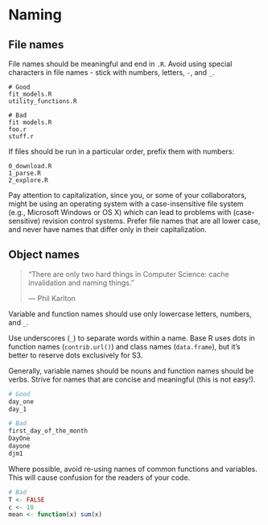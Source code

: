 # Naming {#style-notnam}

## File names

File names should be meaningful and end in `.R`. Avoid using special characters in file names - stick with numbers, letters, `-`, and `_`.


    # Good
    fit_models.R
    utility_functions.R

    # Bad
    fit models.R
    foo.r
    stuff.r

If files should be run in a particular order, prefix them with numbers:

    0_download.R
    1_parse.R
    2_explore.R

Pay attention to capitalization, since you, or some of your collaborators, might be using an operating system with a case-insensitive file system (e.g., Microsoft Windows or OS X) which can lead to problems with (case-sensitive) revision control systems. Prefer file names that are all lower case, and never have names that differ only in their capitalization.

## Object names

> "There are only two hard things in Computer Science: cache invalidation and 
> naming things." 
>
> --- Phil Karlton

Variable and function names should use only lowercase letters, numbers, and `_`. 

Use underscores (`_`) to separate words within a name. Base R uses dots in function names (`contrib.url()`) and class names (`data.frame`), but it's better to reserve dots exclusively for S3. 

Generally, variable names should be nouns and function names should be verbs. Strive for names that are concise and meaningful (this is not easy!).

```r
# Good
day_one
day_1

# Bad
first_day_of_the_month
DayOne
dayone
djm1
```

Where possible, avoid re-using names of common functions and variables. This will cause confusion for the readers of your code.

```r
# Bad
T <- FALSE
c <- 10
mean <- function(x) sum(x)
```
